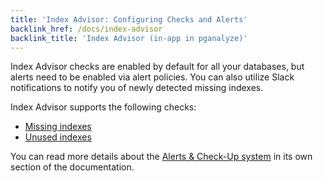 ```yaml
---
title: 'Index Advisor: Configuring Checks and Alerts'
backlink_href: /docs/index-advisor
backlink_title: 'Index Advisor (in-app in pganalyze)'
---
```


Index Advisor checks are enabled by default for all your databases, but alerts need to be enabled via alert policies. You can also utilize Slack notifications to notify you of newly detected missing indexes.

Index Advisor supports the following checks:
 - [Missing indexes](/docs/checks/index_advisor/missing_index)
 - [Unused indexes](/docs/checks/schema/index_unused)

You can read more details about the [Alerts & Check-Up system](/docs/checks) in
its own section of the documentation.
